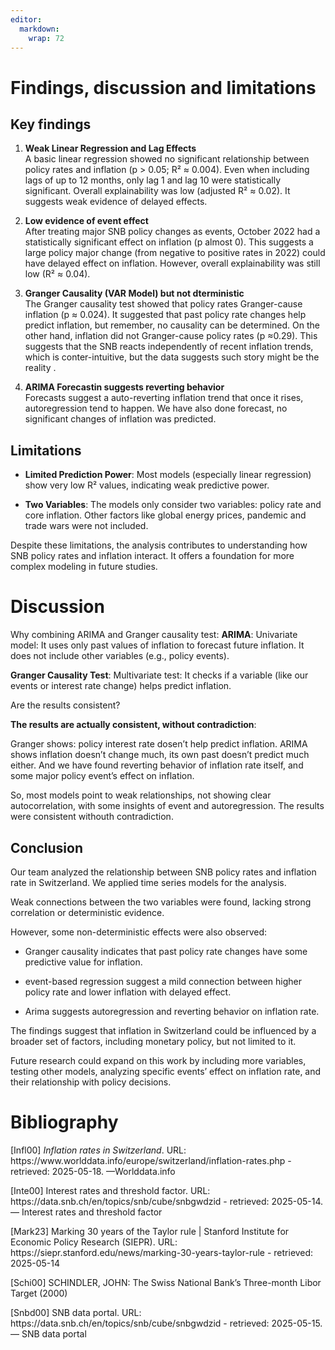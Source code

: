 ```yaml
---
editor: 
  markdown: 
    wrap: 72
---
```


# Findings, discussion and limitations

## Key findings


1.  **Weak Linear Regression and Lag Effects**\
    A basic linear regression showed no significant relationship between
    policy rates and inflation (p \> 0.05; R² ≈ 0.004). Even when
    including lags of up to 12 months, only lag 1 and lag 10 were
    statistically significant. Overall explainability was low (adjusted
    R² ≈ 0.02). It suggests weak evidence of delayed effects.

2.  **Low evidence of event effect**\
    After treating major SNB policy changes as events, October 2022 had
    a statistically significant effect on inflation (p almost 0). This
    suggests a large policy major change (from negative to positive
    rates in 2022) could have delayed effect on inflation. However,
    overall explainability was still low (R² ≈ 0.04).

3.  **Granger Causality (VAR Model) but not dterministic** \
    The Granger causality test showed that policy rates Granger-cause
    inflation (p ≈ 0.024). It suggested that past policy rate changes
    help predict inflation, but remember, no causality can be
    determined. On the other hand, inflation did not Granger-cause
    policy rates (p ≈0.29). This suggests that the SNB reacts
    independently of recent inflation trends, which is conter-intuitive,
    but the data suggests such story might be the reality .

4.  **ARIMA Forecastin suggests reverting behavior** \
    Forecasts suggest a auto-reverting inflation trend that once it
    rises, autoregression tend to happen. We have also done forecast, no
    significant changes of inflation was predicted.

## Limitations

-   **Limited Prediction Power**: Most models (especially linear
    regression) show very low R² values, indicating weak predictive
    power.

-   **Two Variables**: The models only consider two variables: policy
    rate and core inflation. Other factors like global energy prices,
    pandemic and trade wars were not included.

Despite these limitations, the analysis contributes to understanding how
SNB policy rates and inflation interact. It offers a foundation for more
complex modeling in future studies.

# Discussion

Why combining ARIMA and Granger causality test: **ARIMA**: Univariate
model: It uses only past values of inflation to forecast future
inflation. It does not include other variables (e.g., policy events).

**Granger Causality Test**: Multivariate test: It checks if a variable
(like our events or interest rate change) helps predict inflation.

Are the results consistent?

**The results are actually consistent, without contradiction**:

Granger shows: policy interest rate dosen’t help predict inflation.
ARIMA shows inflation doesn’t change much, its own past doesn't predict
much either. And we have found reverting behavior of inflation rate
itself, and some major policy event's effect on inflation.

So, most models point to weak relationships, not showing clear
autocorrelation, with some insights of event and autoregression. The
results were consistent withouth contradiction.

## Conclusion

Our team analyzed the relationship between SNB policy rates and
inflation rate in Switzerland. We applied time series models for the
analysis.

Weak connections between the two variables were found, lacking strong
correlation or deterministic evidence.

However, some non-deterministic effects were also observed:

-   Granger causality indicates that past policy rate changes have some
    predictive value for inflation.

-   event-based regression suggest a mild connection between higher
    policy rate and lower inflation with delayed effect.

-   Arima suggests autoregression and reverting behavior on inflation
    rate.

The findings suggest that inflation in Switzerland could be influenced
by a broader set of factors, including monetary policy, but not limited
to it.

Future research could expand on this work by including more variables,
testing other models, analyzing specific events' effect on inflation
rate, and their relationship with policy decisions.

# Bibliography

\[Infl00\] *Inflation rates in Switzerland*. URL:
https://www.worlddata.info/europe/switzerland/inflation-rates.php -
retrieved: 2025-05-18. —Worlddata.info

\[Inte00\] Interest rates and threshold factor. URL:
https://data.snb.ch/en/topics/snb/cube/snbgwdzid - retrieved:
2025-05-14. — Interest rates and threshold factor

\[Mark23\] Marking 30 years of the Taylor rule \| Stanford Institute for
Economic Policy Research (SIEPR). URL:
https://siepr.stanford.edu/news/marking-30-years-taylor-rule -
retrieved: 2025-05-14

\[Schi00\] SCHINDLER, JOHN: The Swiss National Bank’s Three-month Libor
Target (2000)

\[Snbd00\] SNB data portal. URL:
https://data.snb.ch/en/topics/snb/cube/snbgwdzid - retrieved:
2025-05-15. — SNB data portal
